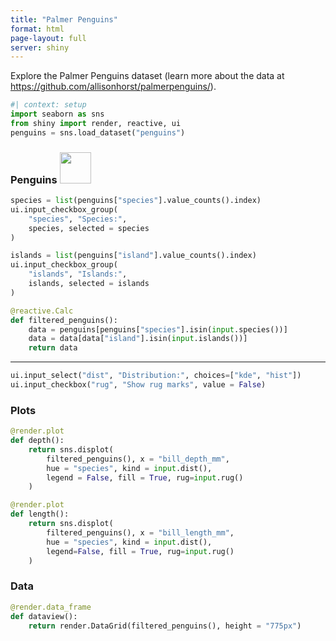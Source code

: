 ```yaml
---
title: "Palmer Penguins"
format: html
page-layout: full
server: shiny
---
```


Explore the Palmer Penguins dataset (learn more about the data at <https://github.com/allisonhorst/palmerpenguins/>).

```python
#| context: setup
import seaborn as sns
from shiny import render, reactive, ui
penguins = sns.load_dataset("penguins")
```

::: {.panel-sidebar}

### Penguins ![](images/penguins.png){width=50px}

```python
species = list(penguins["species"].value_counts().index)
ui.input_checkbox_group(
    "species", "Species:", 
    species, selected = species
)

islands = list(penguins["island"].value_counts().index)
ui.input_checkbox_group(
    "islands", "Islands:", 
    islands, selected = islands
)

@reactive.Calc
def filtered_penguins():
    data = penguins[penguins["species"].isin(input.species())]
    data = data[data["island"].isin(input.islands())]
    return data
```

***

```python
ui.input_select("dist", "Distribution:", choices=["kde", "hist"])
ui.input_checkbox("rug", "Show rug marks", value = False)
```

:::

::: {.panel-tabset}

### Plots

```python
@render.plot
def depth():
    return sns.displot(
        filtered_penguins(), x = "bill_depth_mm", 
        hue = "species", kind = input.dist(), 
        legend = False, fill = True, rug=input.rug()
    )

@render.plot
def length():
    return sns.displot(
        filtered_penguins(), x = "bill_length_mm", 
        hue = "species", kind = input.dist(), 
        legend=False, fill = True, rug=input.rug()
    )
```

### Data

```python
@render.data_frame
def dataview():
    return render.DataGrid(filtered_penguins(), height = "775px")
```

:::



